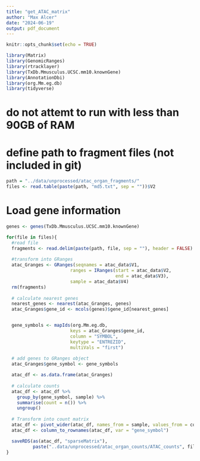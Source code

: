```yaml
---
title: "get_ATAC_matrix"
author: "Max Alcer"
date: "2024-06-19"
output: pdf_document
---
```


```r
knitr::opts_chunk$set(echo = TRUE)
```

```r
library(Matrix)
library(GenomicRanges)
library(rtracklayer)
library(TxDb.Mmusculus.UCSC.mm10.knownGene)
library(AnnotationDbi)
library(org.Mm.eg.db)
library(tidyverse)
```
# do not attemt to run with less than 90GB of RAM

# define path to fragment files (not included in git)
```r
path = "../data/unprocessed/atac_organ_fragments/"
files <- read.table(paste(path, "md5.txt", sep = ""))$V2
```

# Load gene information
```r
genes <- genes(TxDb.Mmusculus.UCSC.mm10.knownGene)
```


```r
for(file in files){
  #read file
  fragments <- read.delim(paste(path, file, sep = ""), header = FALSE)
  
  #transform into GRanges
  atac_Granges <- GRanges(seqnames = atac_data$V1,
                        ranges = IRanges(start = atac_data$V2, 
                                         end = atac_data$V3),
                        sample = atac_data$V4)
  rm(fragments)
  
  # calculate nearest genes
  nearest_genes <- nearest(atac_Granges, genes)
  atac_Granges$gene_id <- mcols(genes)$gene_id[nearest_genes]


  gene_symbols <- mapIds(org.Mm.eg.db,
                        keys = atac_Granges$gene_id,
                        column = "SYMBOL",
                        keytype = "ENTREZID",
                        multiVals = "first")
  
  # add genes to GRanges object
  atac_Granges$gene_symbol <- gene_symbols

  atac_df <- as.data.frame(atac_Granges)
  
  # calculate counts
  atac_df <- atac_df %>%
    group_by(gene_symbol, sample) %>%
    summarise(count = n()) %>%
    ungroup()
  
  # Transform into count matrix
  atac_df <- pivot_wider(atac_df, names_from = sample, values_from = count, values_fill = list(count = 0))
  atac_df <- column_to_rownames(atac_df, var = "gene_symbol")

  saveRDS(as(atac_df, "sparseMatrix"), 
          paste("..data/unprocessed/atac_organ_counts/ATAC_counts", file, ".rds", sep = ""))
}
```